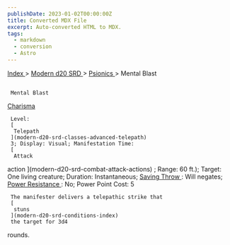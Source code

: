 ```yaml
---
publishDate: 2023-01-02T00:00:00Z
title: Converted MDX File
excerpt: Auto-converted HTML to MDX.
tags:
  - markdown
  - conversion
  - Astro
---
```







[
      Index
     ](-index)
     >
     [
      Modern d20 SRD
     ](modern-d20-srd-index)
     >
     [
      Psionics
     ](modern-d20-srd-psionics-index)
     > Mental Blast
    





## 
     Mental Blast
    



[
      Charisma
     ](modern-d20-srd-basics-ability-scores)




     Level:
     [
      Telepath
     ](modern-d20-srd-classes-advanced-telepath)
     3; Display: Visual; Manifestation Time:
     [
      Attack
action
     ](modern-d20-srd-combat-attack-actions)
     ; Range: 60 ft.); Target: One living creature; Duration: Instantaneous;
     [
      Saving
Throw
     ](modern-d20-srd-basics-saving-throws)
     : Will negates;
     [
      Power
Resistance
     ](modern-d20-srd-special-abilities-power-resistance)
     : No; Power Point Cost: 5
    



     The manifester delivers a telepathic strike that
     [
      stuns
     ](modern-d20-srd-conditions-index)
     the target for 3d4
  rounds.
    




